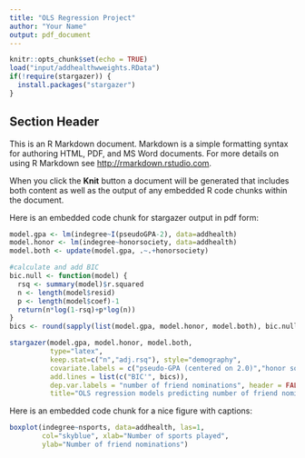```yaml
---
title: "OLS Regression Project"
author: "Your Name"
output: pdf_document
---
```


```r
knitr::opts_chunk$set(echo = TRUE)
load("input/addhealthwweights.RData")
if(!require(stargazer)) {
  install.packages("stargazer")
}
```

## Section Header

This is an R Markdown document. Markdown is a simple formatting syntax for authoring HTML, PDF, and MS Word documents. For more details on using R Markdown see <http://rmarkdown.rstudio.com>.

When you click the **Knit** button a document will be generated that includes both content as well as the output of any embedded R code chunks within the document.

Here is an embedded code chunk for stargazer output in pdf form:

```r
model.gpa <- lm(indegree~I(pseudoGPA-2), data=addhealth)
model.honor <- lm(indegree~honorsociety, data=addhealth)
model.both <- update(model.gpa, .~.+honorsociety)

#calculate and add BIC
bic.null <- function(model) {
  rsq <- summary(model)$r.squared
  n <- length(model$resid)
  p <- length(model$coef)-1
  return(n*log(1-rsq)+p*log(n))
}
bics <- round(sapply(list(model.gpa, model.honor, model.both), bic.null),1)

stargazer(model.gpa, model.honor, model.both, 
          type="latex",
          keep.stat=c("n","adj.rsq"), style="demography",
          covariate.labels = c("pseudo-GPA (centered on 2.0)","honor society member"),
          add.lines = list(c("BIC'", bics)),
          dep.var.labels = "number of friend nominations", header = FALSE,
          title="OLS regression models predicting number of friend nominations by academic achievement")
```

Here is an embedded code chunk for a nice figure with captions: 

```r
boxplot(indegree~nsports, data=addhealth, las=1, 
        col="skyblue", xlab="Number of sports played",
        ylab="Number of friend nominations")
```

